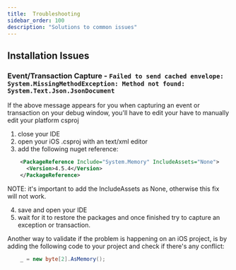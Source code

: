 ```yaml
---
title:  Troubleshooting
sidebar_order: 100
description: "Solutions to common issues"
---
```


## Installation Issues

### Event/Transaction Capture - `Failed to send cached envelope: System.MissingMethodException: Method not found: System.Text.Json.JsonDocument`

If the above message appears for you when capturing an event or transaction on your debug window, you'll have to edit your have to manually edit your platform csproj 

1. close your IDE
2. open your iOS .csproj with an text/xml editor
3. add the following nuget reference:
```xml
    <PackageReference Include="System.Memory" IncludeAssets="None">
      <Version>4.5.4</Version>
    </PackageReference>
```  
NOTE: it's important to add the IncludeAssets as None, otherwise this fix will not work.

4. save and open your IDE
5. wait for it to restore the packages and once finished try to capture an exception or transaction.

Another way to validate if the problem is happening on an iOS project, is by adding the following code to your project and check if there's any conflict:
```csharp
    _ = new byte[2].AsMemory();
```